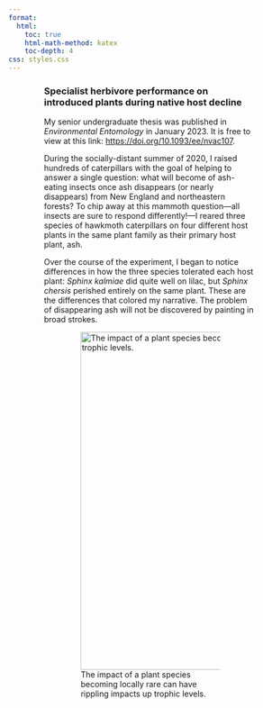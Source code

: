 ```yaml
---
format:
  html:
    toc: true
    html-math-method: katex
    toc-depth: 4
css: styles.css
---
```


::: {#body style="width: 75%; margin: auto; font-weight: normal; text-align: left"}
### **Specialist herbivore performance on introduced plants during native host decline**

My senior undergraduate thesis was published in *Environmental Entomology* in January 2023. It is free to view at this link: <https://doi.org/10.1093/ee/nvac107>.

During the socially-distant summer of 2020, I raised hundreds of caterpillars with the goal of helping to answer a single question: what will become of ash-eating insects once ash disappears (or nearly disappears) from New England and northeastern forests? To chip away at this mammoth question---all insects are sure to respond differently!---I reared three species of hawkmoth caterpillars on four different host plants in the same plant family as their primary host plant, ash.

Over the course of the experiment, I began to notice differences in how the three species tolerated each host plant: *Sphinx kalmiae* did quite well on lilac, but *Sphinx chersis* perished entirely on the same plant. These are the differences that colored my narrative. The problem of disappearing ash will not be discovered by painting in broad strokes.
:::

::: {style="width: 65%; margin: auto; font-weight: normal; text-align: left;"}
![The impact of a plant species becoming locally rare can have rippling impacts up trophic levels.](images/graphicalAbstract.png){alt="The impact of a plant species becoming locally rare can have rippling impacts up trophic levels." fig-alt="Graphical abstract of Horne et al. 2023" fig-align="center" width="600"}
:::
